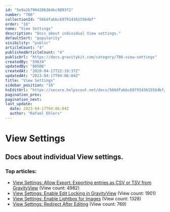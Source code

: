 ```yaml
---
id: "5e9a2b7904286364bc9893f2"
number: "706"
collectionId: "566dfabbc6979143615564bf"
order: "16"
name: "View Settings"
description: "Docs about individual View settings."
defaultSort: "popularity"
visibility: "public"
articleCount: "4"
publishedArticleCount: "4"
publicUrl: "https://docs.gravitykit.com/category/706-view-settings"
createdBy: "59634"
updatedBy: "80506"
createdAt: "2020-04-17T22:19:37Z"
updatedAt: "2023-04-17T04:06:04Z"
title: "View Settings"
sidebar_position: "16"
hsEditUrl: "https://secure.helpscout.net/docs/566dfabbc6979143615564bf/article/5e9a2b7904286364bc9893f2"
pagination_prev: 
pagination_next: 
last_update:
  date: 2023-04-17T04:06:04Z
  author: "Rafael Ehlers"
---
```


# View Settings

## Docs about individual View settings.

### Top articles: 

- [View Settings: Allow Export: Exporting entries as CSV or TSV from GravityView](491-csv-export) (View count: 4982)
- [View Settings: Enable Edit Locking in GravityView](676-entry-locking) (View count: 1901)
- [View Settings: Enable Lightbox for Images](705-view-settings-enable-lightbox-for-images) (View count: 1328)
- [View Settings: Redirect After Editing](707-view-settings-redirect-after-editing) (View count: 769)


